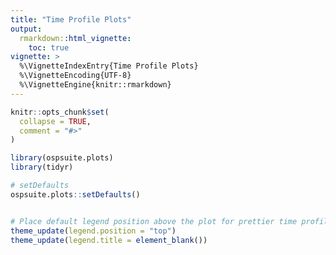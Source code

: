 ```yaml
---
title: "Time Profile Plots"
output:
  rmarkdown::html_vignette:
    toc: true
vignette: >
  %\VignetteIndexEntry{Time Profile Plots}
  %\VignetteEncoding{UTF-8}
  %\VignetteEngine{knitr::rmarkdown}
---
```


```r
knitr::opts_chunk$set(
  collapse = TRUE,
  comment = "#>"
)
```

```r
library(ospsuite.plots)
library(tidyr)

# setDefaults
ospsuite.plots::setDefaults()


# Place default legend position above the plot for prettier time profile plots
theme_update(legend.position = "top")
theme_update(legend.title = element_blank())
```


<!-- # 1. Introduction -->

<!-- The following vignette aims at documenting and illustrating workflows for producing Time Profile plots using the `ospsuite.plots`-Library. -->

<!-- Time profile plots are very often used to compare observed and simulated data along time. -->
<!-- In such plots, observed data are usually plotted as scatter points with errorbars showing population range or confidence intervals; while simulated data are usually plotted using lines with shaded ribbons showing population range or confidence intervals. -->

<!-- # 1.1 Inputs for plotTimeProfile -->


<!-- inputs for data mapping and descriptions -->
<!-- * `data`  data.frame with simulated data -->
<!-- * `observedData` data.frame with observed data -->
<!-- * `mapping`  Default list of aesthetic mappings to use for plot -->
<!-- * `observedMapping` Default list of aesthetic mappings to use for observed data -->
<!-- * `metaData` A named list of information about `data` such as the `dimension` and `unit` of its variables. -->

<!-- In this vignette simulated and observed data have corresponding column names. We can use a common mapping for both datasets. If this is not the case the variabale `observedMapping` has to be used for the observed data. -->

<!-- there are some mappings additional mappings to the ones provided by ggplot:  -->
<!--   * lloq see example [2.4 Observed data with LLOQ] -->
<!--   * mdv see example [2.2.5. Missing Dependent Variable (mdv)] -->
<!--   * error, error_relativ see example [2.2.2. Single simulation with confidence interval] -->
<!--   * y2axis see example [Data with Secondary axis] -->


<!-- * `plotObject` An optional `ggplot` object on which to add the plot layers -->

<!-- inputs for plot configuration: -->

<!-- * `geomLineAttributes` A `list` with arguments which are passed on to the ggplot2::geom_line -->
<!-- * `geomRibbonAttributes` A `list` with arguments which are passed on to the ggplot2::geom_ribbon -->
<!-- * `geomPointAttributes` A `list` with arguments which are passed on to the ggplot2::geom_point -->
<!-- * `geomErrorbarAttributes` A `list` with arguments which are passed on to the ggplot2::geom_errorbar -->
<!-- * `geomLLOQAttributes` A `list` with arguments which are passed on to the ggplot2::geom_hline -->

<!-- see example [3.1 Example for changing geom attributes] -->


<!-- * groupAesthetics vector of aesthetics, which are used for columns mapped with group, -->
<!--      use of group aesthetics triggers second axis after simulation layers -->

<!-- see example [2.3. Plot simulated and observed data] -->

<!-- inputs to scale x and y axis: -->

<!-- * xscale either 'linear' then ggplot2::scale_x_continuous() or 'log' then ggplot2::scale_x_log10() is used -->
<!-- * xscale.args list of arguments passed to ggplot2::scale_x_continuous() or ggplot2::scale_x_log10() -->
<!-- * yscale either 'linear' then ggplot2::scale_y_continuous() or 'log' then ggplot2::scale_y_log10() is used -->
<!-- * yscale.args list of arguments passed to ggplot2::scale_y_continuous() or ggplot2::scale_y_log10() -->
<!-- * y2scale either 'linear' the secondary axis is displayed linear, or 'log' secondary axis is displayed with log scale -->
<!-- * y2scale.args list of arguments passed to ggplot2::sec_axis(), trans, break are set by code -->

<!-- see example [3.3 Example for adjusting x and y scale] -->


<!-- # 1.2 Example data -->

<!-- This vignette uses random generated example data provided by the package, which is loaded at the beginning of each section -->


<!-- The following sections show *how to plot a Time Profile* for specific scenarios -->

<!-- ## 2.1. Plot simulated data only -->


<!-- ```{r simulation-data} -->
<!-- simData1 <- exampleDataTimeProfile %>% -->
<!--   dplyr::filter(SetID == "DataSet1") %>% -->
<!--   dplyr::filter(Type == "simulated") %>% -->
<!--   dplyr::select(c("time", "values", "maxValues", "minValues", "caption")) -->

<!-- simData2 <- exampleDataTimeProfile %>% -->
<!--   dplyr::filter(SetID == "DataSet2") %>% -->
<!--   dplyr::filter(Type == "simulated") %>% -->
<!--   dplyr::select(c("time", "values", "maxValues", "minValues", "caption")) -->

<!-- knitr::kable(head(simData1), digits = 3, caption = "first rows of example data simData1") -->

<!-- metaData <- attr(exampleDataTimeProfile, "metaData") -->
<!-- knitr::kable(metaData2DataFrame(metaData), caption = "list of meta data:") -->
<!-- ``` -->

<!-- ### 2.1.1 Single simulation -->


<!-- ```{r examples-single-mappingsimulation-plot} -->
<!-- # Define Data Mapping -->
<!-- mapping <- aes( -->
<!--   x = time, -->
<!--   y = values, -->
<!--   group = caption -->
<!-- ) -->

<!-- plotTimeProfile( -->
<!--   data = simData1, -->
<!--   metaData = metaData, -->
<!--   mapping = mapping, -->
<!-- ) -->
<!-- ``` -->

<!-- ### 2.1.2. Single simulation with confidence interval -->

<!-- ```{r examples-single-simulation-with-confidence-interval} -->
<!-- # Define Data Mapping -->
<!-- simDataMapping <- aes( -->
<!--   x = time, -->
<!--   y = values, -->
<!--   ymin = minValues, -->
<!--   ymax = maxValues, -->
<!--   group = caption -->
<!-- ) -->

<!-- plotTimeProfile( -->
<!--   data = simData1, -->
<!--   metaData = metaData, -->
<!--   mapping = simDataMapping -->
<!-- ) -->
<!-- ``` -->





<!-- ### 2.1.3. Multiple simulations -->

<!-- Using the aesthetic group in timeprofiles will automatically discriminate grouped profiles by  -->
<!-- color, linetype, shape and fill. -->


<!-- ```{r examples-multiple-simulations} -->
<!-- # Define Data Mapping -->

<!-- simDataMapping <- aes( -->
<!--   x = time, -->
<!--   y = values, -->
<!--   group = caption -->
<!-- ) -->

<!-- plotTimeProfile( -->
<!--   data = rbind.data.frame( -->
<!--     simData1, -->
<!--     simData2 -->
<!--   ), -->
<!--   metaData = metaData, -->
<!--   mapping = simDataMapping -->
<!-- ) -->
<!-- ``` -->
<!-- ### 2.1.4. Multiple simulations with confidence interval -->

<!-- ```{r examples-multiple-simulations-with-confidence-interval} -->
<!-- # Define Data Mapping -->
<!-- # ymin and ymax define the CI -->
<!-- simDataMapping <- aes( -->
<!--   x = time, -->
<!--   y = values, -->
<!--   ymin = minValues, -->
<!--   ymax = maxValues, -->
<!--   group = caption -->
<!-- ) -->

<!-- plotObject <- plotTimeProfile( -->
<!--   data = rbind.data.frame( -->
<!--     simData2, -->
<!--     simData1 -->
<!--   ), -->
<!--   metaData = metaData, -->
<!--   mapping = simDataMapping -->
<!-- ) -->

<!-- plot(plotObject) -->
<!-- ``` -->



<!-- ## 2.2. Plot observed data only -->



<!-- ```{r observed-data} -->
<!-- obsData1 <- exampleDataTimeProfile %>% -->
<!--   dplyr::filter(SetID == "DataSet1") %>% -->
<!--   dplyr::filter(Type == "observed") %>% -->
<!--   dplyr::select(c("time", "values", "sd", "caption")) -->

<!-- obsData2 <- exampleDataTimeProfile %>% -->
<!--   dplyr::filter(SetID == "DataSet2") %>% -->
<!--   dplyr::filter(Type == "observed") %>% -->
<!--   dplyr::select(c("time", "values", "maxValues", "minValues", "caption")) -->

<!-- obsData <- exampleDataTimeProfile %>% -->
<!--   dplyr::filter(SetID %in% c("DataSet1", "DataSet2")) %>% -->
<!--   dplyr::filter(Type == "observed") %>% -->
<!--   dplyr::select(c("time", "values", "maxValues", "minValues", "caption")) -->


<!-- knitr::kable(head(obsData1), digits = 3, caption = "first rows of example data obsData1") -->
<!-- knitr::kable(head(obsData2), digits = 3, caption = "first rows of example data obsData2") -->

<!-- metaData <- attr(exampleDataTimeProfile, "metaData") -->
<!-- knitr::kable(metaData2DataFrame(metaData), caption = "list of meta data:") -->
<!-- ``` -->


<!-- ### 2.2.1. Single observed data set -->

<!-- ```{r examples-single-observation} -->
<!-- # Define Data Mapping -->
<!-- obsAes <- aes( -->
<!--   x = time, -->
<!--   y = values, -->
<!--   group = caption -->
<!-- ) -->

<!-- plotTimeProfile( -->
<!--   observedData = obsData1, -->
<!--   metaData = metaData, -->
<!--   observedMapping = obsAes -->
<!-- ) -->
<!-- ``` -->



<!-- ### 2.2.2. Single simulation with confidence interval -->

<!-- For this  data set, the uncertainty/error was defined as standard deviation using the variable `"sd"`. -->
<!-- If mapped to 'error' this variable will be used to create corresponding `ymin` and `ymax` values for the error bars $ymin = values - sd$, $ymax = values + sd$.  -->
<!-- Also available is error_relative where a multiplikative error is assumed: $ymin = values*error_relative$, $ymax = values*error\_relative$ -->

<!-- **Tips** -->

<!-- - For data that include errorbars only partially, `NA` values cannot be used and should be replaced by `0` for error variable or `y` for `ymin` and `ymax` variables.  -->
<!-- - For logarithmic plots, negative `ymin` values of errorbars should be replaced by `y` beforehand in order to still see the `ymax` range of the errorbars. -->

<!-- if the mapping `error` is used and the variable `yscale` is set to 'log', all 'ymin' values < 0 are set to 'y' -->



<!-- ```{r examples-single-observation-with-confidence-interval-as-error} -->
<!-- # Define Data Mapping -->
<!-- obsDataMapping1 <- aes( -->
<!--   x = time, -->
<!--   y = values, -->
<!--   error = sd, -->
<!--   group = caption -->
<!-- ) -->

<!-- plotTimeProfile( -->
<!--   observedData = obsData1, -->
<!--   metaData = metaData, -->
<!--   mapping = obsDataMapping1 -->
<!-- ) -->
<!-- ``` -->


<!-- For a second dataset, the uncertainty/error was defined as `"minValues"` and `"maxValues"`, they are input directly as `ymin` and `ymax` and will be taken as is. -->

<!-- ```{r examples-single-observation-with-confidence-interval-as-ymin-ymax} -->
<!-- # Define Data Mapping -->
<!-- obsDataMapping2 <- aes( -->
<!--   x = time, -->
<!--   y = values, -->
<!--   ymin = minValues, -->
<!--   ymax = maxValues, -->
<!--   group = caption -->
<!-- ) -->

<!-- plotTimeProfile( -->
<!--   observedData = obsData2, -->
<!--   metaData = metaData, -->
<!--   mapping = obsDataMapping2 -->
<!-- ) -->
<!-- ``` -->

<!-- ### 2.2.3. Multiple observed data sets -->

<!-- ```{r examples-multiple-observations} -->
<!-- # Define Data Mapping -->
<!-- obsDataMapping <- aes( -->
<!--   x = time, -->
<!--   y = values, -->
<!--   group = caption -->
<!-- ) -->

<!-- plotTimeProfile( -->
<!--   observedData = obsData, -->
<!--   metaData = metaData, -->
<!--   mapping = obsDataMapping -->
<!-- ) -->
<!-- ``` -->

<!-- ### 2.2.4. Multiple observed data sets with confidence interval -->

<!-- In this example, the observed data were not using the same way of displaying errors. -->
<!-- Before plotting, the data needs to be merged in a consistent way to let the mapping know which variable(s) to use. -->

<!-- Below, `ymin` and `ymax` were consequently calculated for `obsData1` before merging. -->

<!-- ```{r examples-multiple-observations-with-confidence-interval} -->
<!-- # Use common variable before use rbind.data.frame -->
<!-- obsData1$minValues <- obsData1$values - obsData1$sd -->
<!-- obsData1$maxValues <- obsData1$values + obsData1$sd -->
<!-- obsData2$sd <- 0 -->

<!-- # Define Data Mapping -->
<!-- obsDataMapping <- aes( -->
<!--   x = time, -->
<!--   y = values, -->
<!--   ymin = minValues, -->
<!--   ymax = maxValues, -->
<!--   group = caption -->
<!-- ) -->

<!-- plotTimeProfile( -->
<!--   observedData = rbind.data.frame( -->
<!--     obsData1, -->
<!--     obsData2 -->
<!--   ), -->
<!--   metaData = metaData, -->
<!--   mapping = obsDataMapping -->
<!-- ) -->
<!-- ``` -->


<!-- ### 2.2.5. Missing Dependent Variable (mdv) -->

<!-- The following code flags all values higher than `10` as `mdv`, leading to a plot without any observed data points higher than `10` (removing the first observation) -->


<!-- ```{r examples mdv} -->
<!-- # Use common variable before usinf rbind.data.frame -->
<!-- mdvData <- obsData1 -->
<!-- mdvData$mdv <- mdvData$values > 10 -->

<!-- # Define Data Mapping -->
<!-- obsDataMapping <- aes( -->
<!--   x = time, -->
<!--   y = values, -->
<!--   ymin = minValues, -->
<!--   ymax = maxValues, -->
<!--   group = caption, -->
<!--   mdv = mdv -->
<!-- ) -->

<!-- plotTimeProfile( -->
<!--   observedData = mdvData, -->
<!--   metaData = metaData, -->
<!--   mapping = obsDataMapping -->
<!-- ) -->
<!-- ``` -->


<!-- ## 2.3. Plot simulated and observed data -->


<!-- ```{r observed-and-simulated-data} -->
<!-- simData <- exampleDataTimeProfile %>% -->
<!--   dplyr::filter(SetID %in% c("DataSet1", "DataSet2")) %>% -->
<!--   dplyr::filter(Type == "simulated") %>% -->
<!--   dplyr::select(c("time", "values", "maxValues", "minValues", "caption")) -->

<!-- obsData <- exampleDataTimeProfile %>% -->
<!--   dplyr::filter(SetID %in% c("DataSet1", "DataSet2")) %>% -->
<!--   dplyr::filter(Type == "observed") %>% -->
<!--   dplyr::select(c("time", "values", "maxValues", "minValues", "caption")) -->

<!-- knitr::kable(head(simData), digits = 3, caption = "first rows of example data simData") -->
<!-- knitr::kable(head(obsData), digits = 3, caption = "first rows of example data obsData") -->

<!-- metaData <- attr(exampleDataTimeProfile, "metaData") -->
<!-- knitr::kable(metaData2DataFrame(metaData), caption = "list of meta data:") -->
<!-- ``` -->




<!-- ### 2.3.1. Corresponding simulated and observed datasets -->


<!-- In this example we want to display corresponding simulated and observed data with same grouping aesthetics like "color" and "linetype", but with different legends.  -->
<!-- For that they have to be ordered accordingly and the first simulated dataset is the plotted with the same colors as the first observed data set and so on. -->

<!-- (To achive this internally the scales related to the aesthetics defined with variable `groupAesthetics` are restarted after the simulated ggplots layers and the internal counter for color, linetype,.. is started again.) -->


<!-- ```{r combine-multiple-simulated-and-observed} -->
<!-- plotTimeProfile( -->
<!--   data = simData, -->
<!--   observedData = obsData, -->
<!--   metaData = metaData, -->
<!--   mapping <- aes( -->
<!--     x = time, -->
<!--     y = values, -->
<!--     group = caption -->
<!--   ) -->
<!-- ) -->
<!-- ``` -->

<!-- ### 2.3.2 Corresponding simulated and observed datasets with same caption -->

<!-- Note that if observed and simulated data share common groupings, they will be merged in the final legend. -->

<!-- ```{r combine-simulated-and-observed-sharing-legend} -->
<!-- # create datasets with common caption -->
<!-- commonSimData <- data.frame(simData) %>% -->
<!--   dplyr::mutate(caption = gsub("Simulated ", "", caption)) -->

<!-- commonObsData <- data.frame(obsData) %>% -->
<!--   dplyr::mutate(caption = gsub("Observed ", "", caption)) -->


<!-- plotTimeProfile( -->
<!--   data = commonSimData, -->
<!--   observedData = commonObsData, -->
<!--   metaData = metaData, -->
<!--   mapping <- aes( -->
<!--     x = time, -->
<!--     y = values, -->
<!--     group = caption -->
<!--   ) -->
<!-- ) -->
<!-- ``` -->


<!-- ### 2.3.3. Independent simulated and observed datasets -->

<!-- If simulated and observed data sets are not related, set variable `groupAesthetics` to empty vector. -->
<!-- It is now necessary to explicitly map all properties as color, shape and caption -->

<!-- ```{r independent-simulated-and-observed-datasets} -->
<!-- # Define Data Mappings -->
<!-- mapping <- aes( -->
<!--   x = time, -->
<!--   y = values, -->
<!--   color = caption, -->
<!--   shape = caption, -->
<!--   linetype = caption -->
<!-- ) -->

<!-- plotTimeProfile( -->
<!--   data = simData, -->
<!--   observedData = obsData, -->
<!--   metaData = metaData, -->
<!--   mapping = mapping, -->
<!--   groupAesthetics = c() -->
<!-- ) -->
<!-- ``` -->


<!-- ### 2.3.4. Multiple simulations and observed data sets without legends -->

<!-- To map group with an empty variable `groupAesthetics` leads to a plot without legends: -->

<!-- ```{r examples-multiple-simulations-no-caption} -->
<!-- mapping <- aes( -->
<!--   x = time, -->
<!--   y = values, -->
<!--   group = caption, -->
<!-- ) -->

<!-- plotTimeProfile( -->
<!--   data = simData, -->
<!--   observedData = obsData, -->
<!--   metaData = metaData, -->
<!--   mapping = mapping, -->
<!--   groupAesthetics = c() -->
<!-- ) -->
<!-- ``` -->



<!-- ### 2.3.5. Multiple simulations and observed data sets with their confidence intervals({#s_multiplePlots}) -->

<!-- ```{r combine-multiple-simulated-and-observed-with-ci} -->
<!-- # Define Data Mappings -->
<!-- mapping <- aes( -->
<!--   x = time, -->
<!--   y = values, -->
<!--   ymin = minValues, -->
<!--   ymax = maxValues, -->
<!--   group = caption -->
<!-- ) -->


<!-- plotTimeProfile( -->
<!--   data = simData, -->
<!--   observedData = obsData, -->
<!--   metaData = metaData, -->
<!--   mapping = mapping, -->
<!-- ) -->
<!-- ``` -->


<!-- ### 2.3.6 Observed data with shape as gender -->


<!-- ```{r observedData-usead-as-simulatedData} -->
<!-- obsData <- exampleDataTimeProfile %>% -->
<!--   dplyr::filter(SetID == "DataSet4") %>% -->
<!--   dplyr::filter(Type == "observed") %>% -->
<!--   dplyr::select(c("time", "values", "caption", "gender")) -->

<!-- knitr::kable(head(obsData), digits = 3, caption = "first rows of example data obsData") -->
<!-- ``` -->

<!-- In this example observed data is used as simulated and as observed data, to connect the different data points: -->


<!-- ```{r observedData-usead-as-simulatedData-plot} -->
<!-- plotTimeProfile( -->
<!--   data = obsData, -->
<!--   observedData = obsData, -->
<!--   metaData = metaData, -->
<!--   mapping = aes( -->
<!--     x = time, -->
<!--     y = values, -->
<!--     group = caption, -->
<!--     shape = gender -->
<!--   ), -->
<!--   geomLineAttributes = list(linetype = 1, linewidth = 0.5) -->
<!-- ) + theme(legend.position = "right") -->
<!-- ``` -->






<!-- ## 2.4 Observed data with LLOQ -->

<!-- ```{r lloq-data} -->
<!-- simData <- exampleDataTimeProfile %>% -->
<!--   dplyr::filter(SetID == c("DataSet3")) %>% -->
<!--   dplyr::filter(Type == "simulated") %>% -->
<!--   dplyr::filter(dimension == "concentration") %>% -->
<!--   dplyr::select(c("time", "values", "caption")) -->

<!-- obsData <- exampleDataTimeProfile %>% -->
<!--   dplyr::filter(SetID == "DataSet3") %>% -->
<!--   dplyr::filter(Type == "observed") %>% -->
<!--   dplyr::filter(dimension == "concentration") %>% -->
<!--   dplyr::select(c("time", "values", "caption", "lloq", "error_relativ")) -->

<!-- knitr::kable(head(simData), digits = 3, caption = "first rows of example data simData") -->
<!-- knitr::kable(head(obsData), digits = 3, caption = "first rows of example data obsData") -->

<!-- metaData <- attr(exampleDataTimeProfile, "metaData") -->
<!-- knitr::kable(metaData2DataFrame(metaData), caption = "list of meta data:") -->
<!-- ``` -->

<!-- If you have mapped a lloq, a horizontal line for the lloq are displayed, and all values below lloq are plotted with decreased alpha. -->
<!-- Attention we we did some adjustments to get a nicer plot:  -->

<!-- - yscale was set to log, and the y-axis was cut at 0.01 -->
<!-- - The simulated line would be normaly in blue, we switched it to black -->


<!-- ```{r example-lloq} -->
<!-- plotTimeProfile( -->
<!--   data = simData, -->
<!--   observedData = obsData, -->
<!--   metaData = metaData, -->
<!--   mapping = aes( -->
<!--     x = time, -->
<!--     y = values, -->
<!--     group = caption, -->
<!--     error_relativ = error_relativ, -->
<!--     lloq = lloq -->
<!--   ), -->
<!--   yscale = "log", -->
<!--   yscale.args = list(limits = c(0.01, NA)), -->
<!--   geomLineAttributes = list(color = "black") -->
<!-- ) -->
<!-- ``` -->

<!-- ## 2.3. Data with Secondary axis -->


<!-- ```{r load-data-with-secondary-axis} -->
<!-- simData <- exampleDataTimeProfile %>% -->
<!--   dplyr::filter(SetID == "DataSet3") %>% -->
<!--   dplyr::filter(Type == "simulated") %>% -->
<!--   dplyr::select(c("time", "values", "dimension", "caption")) -->


<!-- obsData <- exampleDataTimeProfile %>% -->
<!--   dplyr::filter(SetID == "DataSet3") %>% -->
<!--   dplyr::filter(Type == "observed") %>% -->
<!--   dplyr::select(c("time", "values", "dimension", "caption", "lloq", "error_relativ")) -->

<!-- knitr::kable(head(obsData), digits = 3, caption = "first rows of example data obsData") -->

<!-- metaData <- attr(exampleDataTimeProfile, "metaData") -->
<!-- knitr::kable(metaData2DataFrame(metaData), caption = "list of meta data:") -->
<!-- ``` -->


<!-- In this example a plot is generated with concentration on the left y-axis and Fraction on the right y-axis. As first step the variable `metaData` has to be adjusted. -->
<!-- For the primary y-axis the column "values" is mapped, and metaData provides for this column the dimension "Concentration". For the secondary y-axis a new entry "y2" is added. -->

<!-- ```{r secondrayAxis_metaData} -->
<!-- metaData <- list( -->
<!--   time = list( -->
<!--     dimension = "Time", -->
<!--     unit = "h" -->
<!--   ), -->
<!--   values = list( -->
<!--     dimension = "Concentration", -->
<!--     unit = "mg/l" -->
<!--   ), -->
<!--   y2 = list( -->
<!--     dimension = "Fraction", -->
<!--     unit = "" -->
<!--   ) -->
<!-- ) -->
<!-- ``` -->


<!-- The mapping `y2axis` has to be logical. In this example it is `(dimension == "fraction")`. -->
<!-- For the primary y-axis (concentration) a log scale is displayed and for the secondary (Fraction) a linear scale. Limits of the secondary-axis are set to [0,1] -->

<!-- ```{r secondrayAxis_plot} -->
<!-- mapping <- aes( -->
<!--   x = time, -->
<!--   y = values, -->
<!--   shape = caption, -->
<!--   error_relativ = error_relativ, -->
<!--   lloq = lloq, -->
<!--   y2axis = (dimension == "fraction"), -->
<!--   color = dimension, -->
<!--   linetype = dimension, -->
<!--   shape = group -->
<!-- ) -->

<!-- plotTimeProfile( -->
<!--   data = simData, -->
<!--   observedData = obsData, -->
<!--   mapping = mapping, -->
<!--   metaData = metaData, -->
<!--   yscale = "log", -->
<!--   yscale.args = list(limits = c(0.01, NA)), -->
<!--   y2scale = "linear", -->
<!--   y2scale.args = list(limits = c(0, 1)), -->
<!-- ) + -->
<!--   theme(axis.title.y.right = element_text(angle = 90)) -->
<!-- ``` -->

<!-- # 3. Plot Configuration -->

<!-- ```{r observed_and_simulated_data2} -->
<!-- simData <- exampleDataTimeProfile %>% -->
<!--   dplyr::filter(SetID %in% c("DataSet1", "DataSet2")) %>% -->
<!--   dplyr::filter(Type == "simulated") %>% -->
<!--   dplyr::select(c("time", "values", "maxValues", "minValues", "caption")) -->

<!-- obsData <- exampleDataTimeProfile %>% -->
<!--   dplyr::filter(SetID %in% c("DataSet1", "DataSet2")) %>% -->
<!--   dplyr::filter(Type == "observed") %>% -->
<!--   dplyr::select(c("time", "values", "maxValues", "minValues", "caption")) -->
<!-- ``` -->


<!-- ## 3.1 Example for changing geom attributes -->

<!-- The plot from section [Multiple simulations and observed data sets with their confidence intervals](#s_multiplePlots) was adjusted using geom Attributes: -->

<!-- - `geomLineAttributes = list(linetype = 'solid')` The lines use dfor the simulated data are set in both datasets to solid. Attention the linetype for the errorbars and ribbon edges was not changed. -->
<!-- - `geomErrorbarAttributes = list()` The default settings for geomErrorbar, width = 0, was deleted. The bar caps are now visible -->
<!-- - `geomRibbonAttributes = list(alpha = 0.1)` the shade of the ribbons was decreased by setting the alpha to 0.1, the default values for color = NA, was omitted, so that the edges are now visible -->
<!-- - 'geomPointAttributes = list(size = 7)' The size of the symbols are increased -->


<!-- ```{r changing_geom_attributes} -->
<!-- # Define Data Mappings -->
<!-- mapping <- aes( -->
<!--   x = time, -->
<!--   y = values, -->
<!--   ymin = minValues, -->
<!--   ymax = maxValues, -->
<!--   group = caption -->
<!-- ) -->


<!-- plotTimeProfile( -->
<!--   data = simData, -->
<!--   observedData = obsData, -->
<!--   metaData = metaData, -->
<!--   mapping = mapping, -->
<!--   geomLineAttributes = list(linetype = "solid"), -->
<!--   geomErrorbarAttributes = list(), -->
<!--   geomRibbonAttributes = list(alpha = 0.1), -->
<!--   geomPointAttributes = list(size = 7) -->
<!-- ) -->
<!-- ``` -->



<!-- ## 3.2 Example for changing color scales -->

<!-- For changing scales which ared adressed by the the grouping, the reset of scales after the simulation layers has to be taken in account. (see [Plot simulated and observed data](#s_groupAesthtics)). -->
<!-- It's a stepwise procedure -->

<!-- - call plotTimeprofile for simulated data only -->
<!-- - set scales for simulated data -->
<!-- - call plotTimeprofile for observed data only with the simulated plot as input  `plotObject` -->
<!-- - set scales for observed data -->


<!-- ```{r example_changeing_colorscales} -->
<!-- # Define Data Mappings -->
<!-- mapping <- aes( -->
<!--   x = time, -->
<!--   y = values, -->
<!--   ymin = minValues, -->
<!--   ymax = maxValues, -->
<!--   group = caption -->
<!-- ) -->


<!-- plotObject <- plotTimeProfile( -->
<!--   data = simData, -->
<!--   metaData = metaData, -->
<!--   mapping = mapping, -->
<!-- ) + -->
<!--   scale_color_manual(values = c("Simulated Data 1" = "darkred", "Simulated Data 2" = "darkgreen")) + -->
<!--   scale_fill_manual(values = c("Simulated Data 1" = "red", "Simulated Data 2" = "green")) -->

<!-- plotObject <- plotTimeProfile( -->
<!--   plotObject = plotObject, -->
<!--   observedData = obsData, -->
<!--   mapping = mapping -->
<!-- ) + -->
<!--   scale_color_manual(values = c("Observed Data 1" = "darkred", "Observed Data 2" = "darkgreen")) -->

<!-- plotObject -->
<!-- ``` -->





<!-- ## 3.3 Example for adjusting x and y scale -->

<!-- In the example we set the scale for the y-axis to log scale. -->
<!-- Per default a time profile plots starts always at 0, here the defaults were overwritten and the breaks were set manually. -->

<!-- ```{r example_adjsuting_xy_scale} -->
<!-- mapping <- aes( -->
<!--   x = time + 24, -->
<!--   y = values, -->
<!--   group = caption -->
<!-- ) -->

<!-- plotTimeProfile( -->
<!--   data = simData %>% -->
<!--     dplyr::filter(values > 0), -->
<!--   metaData = metaData, -->
<!--   mapping = mapping, -->
<!--   yscale = "log", -->
<!--   xscale.args = list( -->
<!--     limits = c(24, 48), -->
<!--     breaks = seq(24, 48, 3) -->
<!--   ) -->
<!-- ) -->
<!-- ``` -->



<!-- # 3.3 Adjust Time unit -->

<!-- The breaks of time axis ar set according to the units provided by the variable `metaData`. -->

<!-- Below we show the same plot with 4 different time units -->

<!-- ```{r example_timeUnit,fig.show='hold'} -->
<!-- # Define Data Mapping -->
<!-- mapping <- aes( -->
<!--   x = time, -->
<!--   y = values, -->
<!--   group = caption -->
<!-- ) -->

<!-- plotTimeProfile( -->
<!--   data = simData, -->
<!--   metaData = metaData, -->
<!--   mapping = mapping -->
<!-- ) + -->
<!--   labs( -->
<!--     title = 'Time unit "h"', -->
<!--     tag = "A" -->
<!--   ) -->

<!-- metaData$time$unit <- "day(s)" -->

<!-- plotTimeProfile( -->
<!--   data = simData, -->
<!--   metaData = metaData, -->
<!--   mapping = mapping -->
<!-- ) + -->
<!--   labs( -->
<!--     title = 'Time unit "day(s)"', -->
<!--     tag = "B" -->
<!--   ) -->


<!-- metaData$time$unit <- "weeks(s)" -->

<!-- plotTimeProfile( -->
<!--   data = simData, -->
<!--   metaData = metaData, -->
<!--   mapping = mapping -->
<!-- ) + -->
<!--   labs( -->
<!--     title = 'Time unit "week(s)"', -->
<!--     tag = "C" -->
<!--   ) -->


<!-- metaData$time$unit <- "month(s)" -->

<!-- plotTimeProfile( -->
<!--   data = simData, -->
<!--   metaData = metaData, -->
<!--   mapping = mapping -->
<!-- ) + -->
<!--   labs( -->
<!--     title = 'Time unit "month(s)"', -->
<!--     tag = "D" -->
<!--   ) -->
<!-- ``` -->


